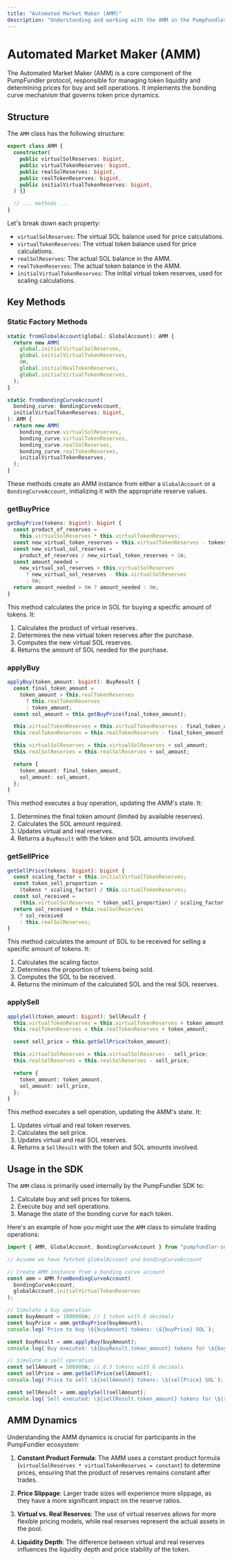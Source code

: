 ---
title: "Automated Market Maker (AMM)"
description: "Understanding and working with the AMM in the PumpFundler SDK"
---

# Automated Market Maker (AMM)

The Automated Market Maker (AMM) is a core component of the PumpFundler protocol, responsible for managing token liquidity and determining prices for buy and sell operations. It implements the bonding curve mechanism that governs token price dynamics.

## Structure

The `AMM` class has the following structure:

```typescript
export class AMM {
  constructor(
    public virtualSolReserves: bigint,
    public virtualTokenReserves: bigint,
    public realSolReserves: bigint,
    public realTokenReserves: bigint,
    public initialVirtualTokenReserves: bigint,
  ) {}

  // ... methods ...
}
```

Let's break down each property:

- `virtualSolReserves`: The virtual SOL balance used for price calculations.
- `virtualTokenReserves`: The virtual token balance used for price calculations.
- `realSolReserves`: The actual SOL balance in the AMM.
- `realTokenReserves`: The actual token balance in the AMM.
- `initialVirtualTokenReserves`: The initial virtual token reserves, used for scaling calculations.

## Key Methods

### Static Factory Methods

```typescript
static fromGlobalAccount(global: GlobalAccount): AMM {
  return new AMM(
    global.initialVirtualSolReserves,
    global.initialVirtualTokenReserves,
    0n,
    global.initialRealTokenReserves,
    global.initialVirtualTokenReserves,
  );
}

static fromBondingCurveAccount(
  bonding_curve: BondingCurveAccount,
  initialVirtualTokenReserves: bigint,
): AMM {
  return new AMM(
    bonding_curve.virtualSolReserves,
    bonding_curve.virtualTokenReserves,
    bonding_curve.realSolReserves,
    bonding_curve.realTokenReserves,
    initialVirtualTokenReserves,
  );
}
```

These methods create an AMM instance from either a `GlobalAccount` or a `BondingCurveAccount`, initializing it with the appropriate reserve values.

### getBuyPrice

```typescript
getBuyPrice(tokens: bigint): bigint {
  const product_of_reserves =
    this.virtualSolReserves * this.virtualTokenReserves;
  const new_virtual_token_reserves = this.virtualTokenReserves - tokens;
  const new_virtual_sol_reserves =
    product_of_reserves / new_virtual_token_reserves + 1n;
  const amount_needed =
    new_virtual_sol_reserves > this.virtualSolReserves
      ? new_virtual_sol_reserves - this.virtualSolReserves
      : 0n;
  return amount_needed > 0n ? amount_needed : 0n;
}
```

This method calculates the price in SOL for buying a specific amount of tokens. It:
1. Calculates the product of virtual reserves.
2. Determines the new virtual token reserves after the purchase.
3. Computes the new virtual SOL reserves.
4. Returns the amount of SOL needed for the purchase.

### applyBuy

```typescript
applyBuy(token_amount: bigint): BuyResult {
  const final_token_amount =
    token_amount > this.realTokenReserves
      ? this.realTokenReserves
      : token_amount;
  const sol_amount = this.getBuyPrice(final_token_amount);

  this.virtualTokenReserves = this.virtualTokenReserves - final_token_amount;
  this.realTokenReserves = this.realTokenReserves - final_token_amount;

  this.virtualSolReserves = this.virtualSolReserves + sol_amount;
  this.realSolReserves = this.realSolReserves + sol_amount;

  return {
    token_amount: final_token_amount,
    sol_amount: sol_amount,
  };
}
```

This method executes a buy operation, updating the AMM's state. It:
1. Determines the final token amount (limited by available reserves).
2. Calculates the SOL amount required.
3. Updates virtual and real reserves.
4. Returns a `BuyResult` with the token and SOL amounts involved.

### getSellPrice

```typescript
getSellPrice(tokens: bigint): bigint {
  const scaling_factor = this.initialVirtualTokenReserves;
  const token_sell_proportion =
    (tokens * scaling_factor) / this.virtualTokenReserves;
  const sol_received =
    (this.virtualSolReserves * token_sell_proportion) / scaling_factor;
  return sol_received < this.realSolReserves
    ? sol_received
    : this.realSolReserves;
}
```

This method calculates the amount of SOL to be received for selling a specific amount of tokens. It:
1. Calculates the scaling factor.
2. Determines the proportion of tokens being sold.
3. Computes the SOL to be received.
4. Returns the minimum of the calculated SOL and the real SOL reserves.

### applySell

```typescript
applySell(token_amount: bigint): SellResult {
  this.virtualTokenReserves = this.virtualTokenReserves + token_amount;
  this.realTokenReserves = this.realTokenReserves + token_amount;

  const sell_price = this.getSellPrice(token_amount);

  this.virtualSolReserves = this.virtualSolReserves - sell_price;
  this.realSolReserves = this.realSolReserves - sell_price;

  return {
    token_amount: token_amount,
    sol_amount: sell_price,
  };
}
```

This method executes a sell operation, updating the AMM's state. It:
1. Updates virtual and real token reserves.
2. Calculates the sell price.
3. Updates virtual and real SOL reserves.
4. Returns a `SellResult` with the token and SOL amounts involved.

## Usage in the SDK

The `AMM` class is primarily used internally by the PumpFundler SDK to:

1. Calculate buy and sell prices for tokens.
2. Execute buy and sell operations.
3. Manage the state of the bonding curve for each token.

Here's an example of how you might use the `AMM` class to simulate trading operations:

```typescript
import { AMM, GlobalAccount, BondingCurveAccount } from "pumpfundler-sdk";

// Assume we have fetched globalAccount and bondingCurveAccount

// Create AMM instance from a bonding curve account
const amm = AMM.fromBondingCurveAccount(
  bondingCurveAccount,
  globalAccount.initialVirtualTokenReserves
);

// Simulate a buy operation
const buyAmount = 1000000n; // 1 token with 6 decimals
const buyPrice = amm.getBuyPrice(buyAmount);
console.log(`Price to buy \${buyAmount} tokens: \${buyPrice} SOL`);

const buyResult = amm.applyBuy(buyAmount);
console.log(`Buy executed: \${buyResult.token_amount} tokens for \${buyResult.sol_amount} SOL`);

// Simulate a sell operation
const sellAmount = 500000n; // 0.5 tokens with 6 decimals
const sellPrice = amm.getSellPrice(sellAmount);
console.log(`Price to sell \${sellAmount} tokens: \${sellPrice} SOL`);

const sellResult = amm.applySell(sellAmount);
console.log(`Sell executed: \${sellResult.token_amount} tokens for \${sellResult.sol_amount} SOL`);
```

## AMM Dynamics

Understanding the AMM dynamics is crucial for participants in the PumpFundler ecosystem:

1. **Constant Product Formula**: The AMM uses a constant product formula (`virtualSolReserves * virtualTokenReserves = constant`) to determine prices, ensuring that the product of reserves remains constant after trades.

2. **Price Slippage**: Larger trade sizes will experience more slippage, as they have a more significant impact on the reserve ratios.

3. **Virtual vs. Real Reserves**: The use of virtual reserves allows for more flexible pricing models, while real reserves represent the actual assets in the pool.

4. **Liquidity Depth**: The difference between virtual and real reserves influences the liquidity depth and price stability of the token.
